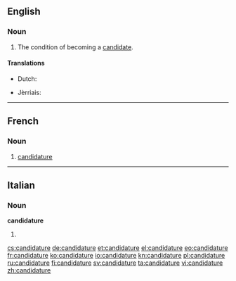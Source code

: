 ==English==

===Noun===
{{en-noun}}

# The condition of becoming a [[candidate]].

====Translations====
{{trans-top|the condition of becoming a candidate}}
* Dutch: {{t-|nl|kandidatuur|f}}
{{trans-mid}}
* Jèrriais: {{tø|roa-jer|candidatuthe|f}}
{{trans-bottom}}

----

==French==

===Noun===
{{fr-noun|f}}

# [[candidature#English|candidature]]

----

==Italian==

===Noun===
'''candidature''' {{f}}

# {{plural of|candidatura|lang=it}}

[[cs:candidature]]
[[de:candidature]]
[[et:candidature]]
[[el:candidature]]
[[eo:candidature]]
[[fr:candidature]]
[[ko:candidature]]
[[io:candidature]]
[[kn:candidature]]
[[pl:candidature]]
[[ru:candidature]]
[[fi:candidature]]
[[sv:candidature]]
[[ta:candidature]]
[[vi:candidature]]
[[zh:candidature]]